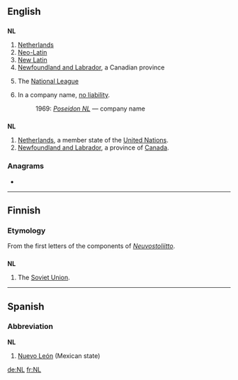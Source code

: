 {{also|.nl|nl|nl.|␤}}
==English==

==={{initialism}}===
'''NL'''

# [[Netherlands]]
# [[Neo-Latin]]
# [[New Latin]]
# [[Newfoundland and Labrador]], a Canadian province
# {{US}}{{Canada}}{{baseball}} The [[National League]]
# {{AU|business|legal}} In a company name, [[no liability]].
#: 1969: ''[[w:Poseidon NL|Poseidon NL]]'' &mdash; company name

==={{abbreviation}}===
'''NL'''

# [[Netherlands]], a member state of the [[United Nations]].
# [[Newfoundland and Labrador]], a province of [[Canada]].

===Anagrams===
* {{alphagram|[[ln#English|ln]]}}

----

==Finnish==

===Etymology===
From the first letters of the components of ''[[Neuvostoliitto]]''.

==={{initialism|fi}}===
'''NL'''

# The [[Soviet Union]].

----

==Spanish==

===Abbreviation===
'''NL'''

# [[Nuevo León]] (Mexican state)

[[de:NL]]
[[fr:NL]]